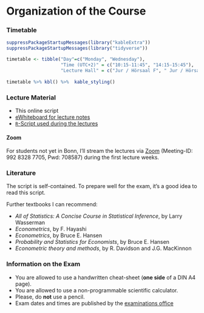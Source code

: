 # Organization of the Course {-} 


### Timetable {-}

```r
suppressPackageStartupMessages(library("kableExtra"))
suppressPackageStartupMessages(library("tidyverse"))

timetable <- tibble("Day"=c("Monday", "Wednesday"),
                    "Time (UTC+2)" = c("10:15-11:45", "14:15-15:45"),
                    "Lecture Hall" = c("Jur / Hörsaal F", "	Jur / Hörsaal F"))
           
timetable %>% kbl() %>%  kable_styling()
```

### Lecture Material  

* This online script
* [eWhiteboard for lecture notes](https://www.dropbox.com/scl/fi/3ep7iggn63g89o720624c/eWhiteboard_Metrics_2024_annotated.pdf?rlkey=rbjtbs2vqxev7d1z820ix7l8q&dl=0)
* [`R`-Script used during the lectures](https://www.dropbox.com/scl/fi/dxly0elcsozh57ec6waay/R_Script_Metrics_20024.R?rlkey=gbaluzj4wqcr3fsru0zk7siia&dl=0)


#### Zoom 

For students not yet in Bonn, I'll stream the lectures via [Zoom](
https://uni-bonn.zoom-x.de/j/99283287705?pwd=UHFoRTlwYkNqb0k2ODRjdEluY2FXZz09) (Meeting-ID: 992 8328 7705, Pwd: 708587) during the first lecture weeks.


### Literature {-}

The script is self-contained. To prepare well for the exam, it's a good idea to read this script. 

Further textbooks I can recommend:  

* *All of Statistics: A Concise Course in Statistical Inference*, by Larry Wasserman
* *Econometrics*, by F. Hayashi
* *Econometrics*, by Bruce E. Hansen
* *Probability and Statistics for Economists*, by Bruce E. Hansen
* *Econometric theory and methods*, by R. Davidson and J.G. MacKinnon
<!-- * *Introduction to econometrics*, by J. Stock and M.W. Watson 
  * E-Book: [https://bonnus.ulb.uni-bonn.de/SummonRecord/FETCH-bonn_catalog_45089983](https://bonnus.ulb.uni-bonn.de/SummonRecord/FETCH-bonn_catalog_45089983) -->
<!-- * *A primer in econometric theory*, by J. Stachurski -->


### Information on the Exam {-}

<!-- * Mock Exam with 5 multiple-choice problems and 1 free-text problem: [Download](https://www.dropbox.com/scl/fi/ib7z8bp2d5q775u2hoty0/Mock_Exam1.pdf?rlkey=m5yus4dkxnekpzaoydf6eqok5&dl=0) 
   * Note: The actual exam will contain 10 multiple-choice problems and 2 free-text problems. -->
* You are allowed to use a handwritten cheat-sheet (**one side** of a DIN A4 page).
* You are allowed to use a non-programmable scientific calculator.
* Please, do **not** use a pencil.
* Exam dates and times are published by the [examinations office](https://www.econ.uni-bonn.de/examinations/en/dates/dates?set_language=en)

<!-- ### Communication {-}

* You can use the Zulip-Chat [Metrics 2223 (M.Sc.)](https://ifs-bonn.zulipchat.com/join/qd5sgbusv24xsjfgbnyk5u44/) to post questions, share codes, etc. I will moderate the chat and try to answer your questions to the benefit for all. Happy sharing and discussing!  -->




